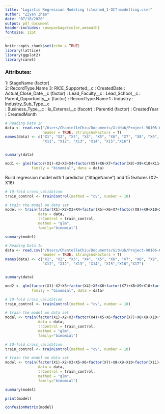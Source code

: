 ```yaml
---
title: "Logistic Regression Modeling (cleaned_1-OCT-modelling.csv)"
author: "Ziyan Zhao"
date: "07/10/2020"
output: pdf_document
header-includes: \usepackage{color,amsmath}
fontsize: 12pt
---
```



```r
knitr::opts_chunk$set(echo = TRUE)
library(lattice)
library(ggplot2)
library(caret)
```
### Attributes:
1: StageName (factor)	
2: RecordType.Name
3: RICE_Supported__c
\newline 4: CreatedDate
\newline 5: Actual_Close_Date__c (factor)
\newline 6: Lead_Faculty__c
\newline 7: Lead_School__c
\newline 8: Parent_Opportunity__c (factor)
\newline 9: RecordType.Name.1
\newline 10: Industry
\newline 11: Industry_Sub_Type__c	
\newline 12: Business_Type__c
\newline 13: Is_External__c (facotr)
\newline 14: ParentId (factor) 
\newline 15: CreatedYear
\newline 16: CreatedMonth

```r
# Reading Data In
data <- read.csv("/Users/ChantelleChiu/Documents/GitHub/Project-90106-G28/Chantelle/cleaned_1_Oct.csv",
                 header = TRUE, stringsAsFactors = T)
names(data) <- c("X1", "X2", "X3", "X4", "X5", "X6", "X7", "X8", "X9", "X10",
                 "X11", "X12", "X13", "X14", "X15","X16") 


summary(data)
```

```r
mod1 <- glm(factor(X1)~X2+X3+X4+factor(X5)+X6+X7+factor(X8)+X9+X10+X11+X12+factor(X13)+factor(X14)+X15+X16, 
            family = "binomial", data = data)
```

Build regression model with 1 predictor ("StageName") and 15 features (X2-X16)
```r
# 10-fold cross_validation
train_control <- trainControl(method = "cv", number = 10)

# train the model on data set
model <- train(factor(X1)~X2+X3+X4+factor(X5)+X6+X7+factor(X8)+X9+X10+X11+X12+factor(X13)+factor(X14)+X15+X16,
               data = data,
               trControl = train_control,
               method = "glm",
               family="binomial")
```



```r
summary(model)
```


```r
# Reading Data In
data <- read.csv("/Users/ChantelleChiu/Documents/GitHub/Project-90106-G28/Chantelle/cleaned_15_Sep.csv",
                 header = TRUE, stringsAsFactors = T)
names(data) <- c("X1", "X2", "X3", "X4", "X5", "X6", "X7", "X8", "X9", "X10",
                 "X11", "X12", "X13", "X14", "X15","X16","X17") 


summary(data)
```

```r
mod2 <- glm(factor(X1)~X2+X3+factor(X4)+X5+X6+factor(X7)+X8+X9+X10+factor(X11)+factor(X12)+X13+X14+X15+X16+X17, 
            family = "binomial", data = data)
```

```r
# 10-fold cross_validation
train_control <- trainControl(method = "cv", number = 10)

# train the model on data set
model <- train(factor(X1)~X2+X3+factor(X4)+X5+X6+factor(X7)+X8+X9+X10+factor(X11)+factor(X12)+X13+X14+X15+X16+X17,
               data = data,
               trControl = train_control,
               method = "glm",
               family="binomial")
```


```r
# 10-fold cross_validation
train_control <- trainControl(method = "cv", number = 10)

# train the model on data set
model <- train(factor(X1)~X2+X3+X5+X6+factor(X7)+X8+X9+X10+factor(X11)+factor(X12)+X15+X16+X17,
               data = data,
               trControl = train_control,
               method = "glm",
               family="binomial")
```


```r
summary(model)
```


```r
print(model)
```


```r
confusionMatrix(model)
```